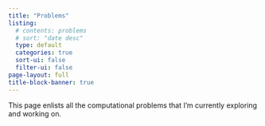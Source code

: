 ```yaml
---
title: "Problems"
listing:
  # contents: problems
  # sort: "date desc"
  type: default
  categories: true
  sort-ui: false
  filter-ui: false
page-layout: full
title-block-banner: true
---
```


This page enlists all the computational problems that I'm currently exploring and working on.